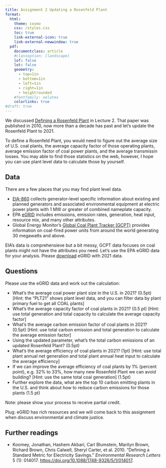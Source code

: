```yaml
---
title: Assignment 2 Updating a Rosenfeld Plant
format: 
  html: 
    theme: cosmo
    css: /styles.css
    toc: true
    link-external-icon: true
    link-external-newwindow: true
  pdf: 
    documentclass: article
    #classoption: [landscape]
    lof: false
    lot: false
    geometry:
      - top=1in
      - bottom=1in
      - left=1in
      - right=1in
      - heightrounded
    #fontfamily: xelatex
    colorlinks: true
#draft: true
---
```


We discussed [Defining a Rosenfeld Plant](https://drganghe.github.io/energy-climate-policy/lectures/lecture2.html#/defining-a-rosenfeld-plant) in Lecture 2. That paper was published in 2010, now more than a decade has past and let's update the Rosenfeld Plant to 2021.

To define a Rosenfeld Plant, you would need to figure out the average size of U.S. coal plants, the average capacity factor of those operating plants, average emission factor of coal power plants, and the average transmissin losses. You may able to find those statistics on the web, however, I hope you can use plant level data to calculate those by yourself.

## Data

There are a few places that you may find plant level data. 

- [EIA-860](https://www.eia.gov/electricity/data/eia860/) collects generator-level specific information about existing and planned generators and associated environmental equipment at electric power plants with 1 MW or greater of combined nameplate capacity.
- EPA [eGRID](https://www.epa.gov/egrid) includes emissions, emission rates, generation, heat input, resource mix, and many other attributes.
- Global Energy Monitor's [Global Coal Plant Tracker (GCPT)](https://globalenergymonitor.org/projects/global-coal-plant-tracker/) provides information on coal-fired power units from around the world generating 30 megawatts and above.

EIA's data is comprehensieve but a bit messy, GCPT data focuses on coal plants might not have the attributes you need. Let's use the EPA eGRID data for your analysis. Please [download](https://www.epa.gov/egrid/download-data) eGRID with 2021 data.


## Questions

Please use the eGRID data and work out the calculation:

- What's the average coal power plant size in the U.S. in 2021? (0.5pt)[Hint: the "PLT21" shows plant level data, and you can filter data by plant primary fuel to get all COAL plants]   
- What's the average capacity factor of coal plants in 2021? (0.5 pt) [Hint: use total generation and total capacity to calculate the average capacity factor]   
- What's the average carbon emission factor of coal plants in 2021? (0.5pt) [Hint: use total carbon emission and total generation to calculate the average emission factor]  
- Using the updated parameter, what's the total carbon emissions of an updated Rosenfeld Plant? (0.5pt)   
- What's the average efficiency of coal plants in 2021? (1pt) [Hint: use total plant annual net generation and total plant annual heat input to calculate the average efficiency]  
- If we can improve the average efficiency of coal plants by 1% (percent point), e.g. 32% to 33%, how many new Rosenfeld Plant we can avoid building? [Hint: use the same total coal generation] (1.5pt)   
- Further explore the data, what are the top 10 carbon emitting plants in the U.S. and think about how to reduce carbon emissions for those plants (1.5 pt)   

Note: please show your process to receive partial credit.   

Plug: eGRID has rich resources and we will come back to this assignment when discuss environmental and climate justice.

## Further readings

- Koomey, Jonathan, Hashem Akbari, Carl Blumstein, Marilyn Brown, Richard Brown, Chris Calwell, Sheryl Carter, et al. 2010. “Defining a Standard Metric for Electricity Savings.” *Environmental Research Letters* 5 (1): 014017. <https://doi.org/10.1088/1748-9326/5/1/014017>.




